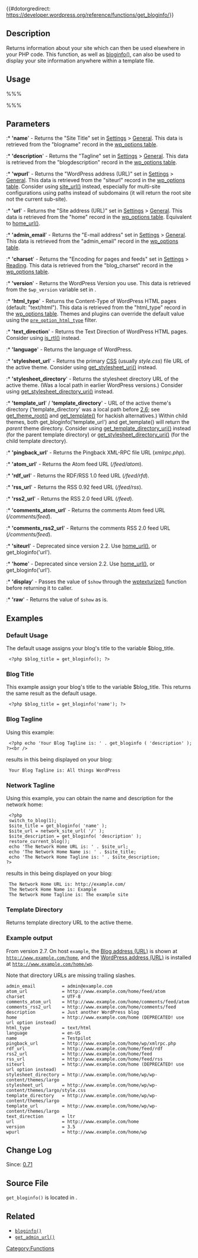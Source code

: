{{#dotorgredirect: https://developer.wordpress.org/reference/functions/get_bloginfo/}}

{{Languages|
{{en|Template Tags/get_bloginfo}}
{{ja|テンプレートタグ/get_bloginfo}}
{{pt-br|Template Tags/get_bloginfo}}
{{tr|Tema Etiketleri/get_bloginfo}}
{{ru|Теги шаблонов/get_bloginfo}}
}}

== Description ==

Returns information about your site which can then be used elsewhere in your PHP code. This function, as well as [[Template Tags/bloginfo|bloginfo()]], can also be used to display your site information anywhere within a template file.

== Usage ==

%%% <?php $bloginfo = get_bloginfo( $show, $filter ); ?> %%%

== Parameters ==

{{Parameter|$show|string|Keyword naming the information you want.|Optional|name}}

:* ''''name'''' - Returns the "Site Title" set in [[Administration_Panels#General|Settings]] > [[Settings_General_SubPanel|General]]. This data is retrieved from the "blogname" record in the [[Database Description#Table:_wp_options|wp_options table]].
:* ''''description'''' - Returns the "Tagline" set in [[Administration_Panels#General|Settings]] > [[Settings_General_SubPanel|General]]. This data is retrieved from the "blogdescription" record in the [[Database Description#Table:_wp_options|wp_options table]].
:* ''''wpurl'''' - Returns the "WordPress address (URL)" set in [[Administration_Panels#General|Settings]] > [[Settings_General_SubPanel|General]]. This data is retrieved from the "siteurl" record in the [[Database Description#Table:_wp_options|wp_options table]]. Consider using [[Function_Reference/site_url | site_url()]] instead, especially for multi-site configurations using paths instead of subdomains (it will return the root site not the current sub-site).
:* ''''url'''' - Returns the "Site address (URL)" set in [[Administration_Panels#General|Settings]] > [[Settings_General_SubPanel|General]]. This data is retrieved from the "home" record in the [[Database Description#Table:_wp_options|wp_options table]]. Equivalent to [[Function_Reference/home_url | home_url()]].
:* ''''admin_email'''' - Returns the "E-mail address" set in [[Administration_Panels#General|Settings]] > [[Settings_General_SubPanel|General]]. This data is retrieved from the "admin_email" record in the [[Database Description#Table:_wp_options|wp_options table]].
:* ''''charset'''' - Returns the "Encoding for pages and feeds" set in [[Administration_Panels#Reading|Settings]] > [[Settings_Reading_SubPanel|Reading]]. This data is retrieved from the "blog_charset" record in the [[Database Description#Table:_wp_options|wp_options table]]. 
:* ''''version'''' - Returns the WordPress Version you use. This data is retrieved from the <tt>$wp_version</tt> variable set in {{Trac|wp-includes/version.php}}.
:* ''''html_type'''' - Returns the Content-Type of WordPress HTML pages (default: "text/html"). This data is retrieved from the "html_type" record in the [[Database Description#Table:_wp_options|wp_options table]]. Themes and plugins can override the default value using the <tt>[[Plugin_API/Filter_Reference|pre_option_html_type]]</tt> filter.
:* ''''text_direction'''' - Returns the Text Direction of WordPress HTML pages.  Consider using [[Function_Reference/is_rtl | is_rtl()]] instead.
:* ''''language'''' - Returns the language of WordPress.
:* ''''stylesheet_url'''' - Returns the primary [[Glossary#CSS|CSS]] (usually ''style.css'') file URL of the active theme. Consider using [[Function_Reference/get_stylesheet_uri | get_stylesheet_uri()]] instead.
:* ''''stylesheet_directory'''' - Returns the stylesheet directory URL of the active theme. (Was a local path in earlier WordPress versions.) Consider using [[Function_Reference/get_stylesheet_directory_uri | get_stylesheet_directory_uri()]] instead.
:* ''''template_url'''' / ''''template_directory'''' - URL of the active theme's directory ('template_directory' was a local path before [[Version 2.6|2.6]]; see [[Function_Reference/get_theme_root|get_theme_root()]] and [[Function_Reference/get_template|get_template()]] for hackish alternatives.)  Within child themes, both get_bloginfo('template_url') and get_template() will return the <em>parent</em> theme directory. Consider using [[Function_Reference/get_template_directory_uri | get_template_directory_uri()]] instead (for the parent template directory) or [[Function_Reference/get_stylesheet_directory_uri | get_stylesheet_directory_uri()]] (for the child template directory).
:* ''''pingback_url'''' - Returns the Pingback XML-RPC file URL (''xmlrpc.php'').
:* ''''atom_url'''' - Returns the Atom feed URL (''/feed/atom'').
:* ''''rdf_url'''' - Returns the RDF/RSS 1.0 feed URL (''/feed/rfd'').
:* ''''rss_url'''' - Returns the RSS 0.92 feed URL (''/feed/rss'').
:* ''''rss2_url'''' - Returns the RSS 2.0 feed URL (''/feed'').
:* ''''comments_atom_url'''' - Returns the comments Atom feed URL (''/comments/feed'').
:* ''''comments_rss2_url'''' - Returns the comments RSS 2.0 feed URL (''/comments/feed'').
:* ''''siteurl'''' - Deprecated since version 2.2. Use [[Function_Reference/home_url | home_url()]], or get_bloginfo('url').
:* ''''home'''' - Deprecated since version 2.2. Use [[Function_Reference/home_url | home_url()]], or get_bloginfo('url').

{{Parameter|$filter|string|Keyword specifying how to filter what is retrieved.|Optional|raw}}

:* ''''display'''' - Passes the value of <tt>$show</tt> through the [[Function_Reference/wptexturize | wptexturize()]] function before returning it to caller.
:* ''''raw'''' - Returns the value of <tt>$show</tt> as is.

== Examples ==

===Default Usage===

The default usage assigns your blog's title to the variable $blog_title.

<pre>
 <?php $blog_title = get_bloginfo(); ?>
</pre>

=== Blog Title ===

This example assign your blog's title to the variable $blog_title.  This returns the same result as the default usage.

<pre>
 <?php $blog_title = get_bloginfo('name'); ?>
</pre>

===Blog Tagline ===

Using this example:

<pre>
 <?php echo 'Your Blog Tagline is: ' . get_bloginfo ( 'description' );  ?><br />
</pre>

results in this being displayed on your blog:

<pre>
 Your Blog Tagline is: All things WordPress
</pre>

===Network Tagline ===

Using this example, you can obtain the name and description for the network home:

<pre>
 <?php
 switch_to_blog(1);
 $site_title = get_bloginfo( 'name' );
 $site_url = network_site_url( '/' );
 $site_description = get_bloginfo( 'description' );
 restore_current_blog();
 echo 'The Network Home URL is: ' . $site_url;
 echo 'The Network Home Name is: ' . $site_title;
 echo 'The Network Home Tagline is: ' . $site_description;  
?>
</pre>

results in this being displayed on your blog:

<pre>
 The Network Home URL is: http://example.com/
 The Network Home Name is: Example
 The Network Home Tagline is: The example site
</pre>

=== Template Directory ===
Returns template directory URL to the active theme.

=== Example output ===

From version 2.7. On host <tt>example</tt>, the [[Settings_General_SubPanel|Blog address (URL)]] is shown at <tt>http://www.example.com/home</tt>, and the [[Settings_General_SubPanel|WordPress address (URL)]] is installed at <tt>http://www.example.com/home/wp</tt>.

Note that directory URLs are missing trailing slashes.

<pre>
admin_email          = admin@example.com
atom_url             = http://www.example.com/home/feed/atom
charset              = UTF-8
comments_atom_url    = http://www.example.com/home/comments/feed/atom
comments_rss2_url    = http://www.example.com/home/comments/feed
description          = Just another WordPress blog
home                 = http://www.example.com/home (DEPRECATED! use url option instead)
html_type            = text/html
language             = en-US
name                 = Testpilot
pingback_url         = http://www.example.com/home/wp/xmlrpc.php
rdf_url              = http://www.example.com/home/feed/rdf
rss2_url             = http://www.example.com/home/feed
rss_url              = http://www.example.com/home/feed/rss
siteurl              = http://www.example.com/home (DEPRECATED! use url option instead)
stylesheet_directory = http://www.example.com/home/wp/wp-content/themes/largo
stylesheet_url       = http://www.example.com/home/wp/wp-content/themes/largo/style.css
template_directory   = http://www.example.com/home/wp/wp-content/themes/largo
template_url         = http://www.example.com/home/wp/wp-content/themes/largo
text_direction       = ltr
url                  = http://www.example.com/home
version              = 3.5
wpurl                = http://www.example.com/home/wp
</pre>

== Change Log ==

Since: [[Version 0.71|0.71]]

== Source File ==
<tt>get_bloginfo()</tt> is located in <tt>{{Trac|wp-includes/general-template.php|tags/{{CurrentVersion}}|400}}</tt>.

== Related ==
* [[Template_Tags/bloginfo|<tt>bloginfo()</tt>]]
* [[Function_Reference/get_admin_url|<tt>get_admin_url()</tt>]]
{{Theme Paths}}

{{Tag Footer}}

[[Category:Functions]]